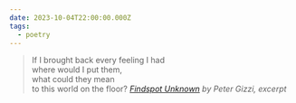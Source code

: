 ```yaml
---
date: 2023-10-04T22:00:00.000Z
tags:
  - poetry
---
```

> If I brought back every feeling I had<br/>
> where would I put them,<br/>
> what could they mean<br/>
> to this world on the floor?
> <cite><i>[Findspot Unknown](https://poems.com/poem/findspot-unknown/)</i> by Peter Gizzi, excerpt</cite>
